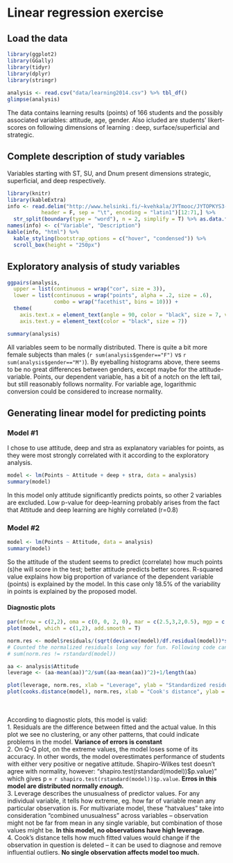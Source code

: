 # Linear regression exercise

## Load the data

```r
library(ggplot2)
library(GGally)
library(tidyr)
library(dplyr)
library(stringr)
        
analysis <- read.csv("data/learning2014.csv") %>% tbl_df()
glimpse(analysis)
```

The data contains learning results (points) of 166 students and the possibly associated variables: attitude, age, gender. Also icluded are students' likert-scores on following dimensions of learning : deep, surface/superficial and strategic. 

## Complete description of study variables
Variables starting with ST, SU, and Dnum present dimensions strategic, superficial, and deep respectively.

```R
library(knitr)
library(kableExtra)
info <- read.delim("http://www.helsinki.fi/~kvehkala/JYTmooc/JYTOPKYS3-meta.txt", 
           header = F, sep = "\t", encoding = "latin1")[12:71,] %>% 
  str_split(boundary(type = "word"), n = 2, simplify = T) %>% as.data.frame()
names(info) <- c("Variable", "Description") 
kable(info, "html") %>% 
  kable_styling(bootstrap_options = c("hover", "condensed")) %>%
  scroll_box(height = "250px")
```

## Exploratory analysis of study variables
```R
ggpairs(analysis,       
  upper = list(continuous = wrap("cor", size = 3)), 
  lower = list(continuous = wrap("points", alpha = .2, size = .6),
               combo = wrap("facethist", bins = 10))) +
  theme(
    axis.text.x = element_text(angle = 90, color = "black", size = 7, vjust = .5),
    axis.text.y = element_text(color = "black", size = 7))

summary(analysis)
```

All variables seem to be normally distributed. There is quite a bit more female subjects than males  (`r sum(analysis$gender=="F")` vs `r sum(analysis$gender=="M")`). By eyeballing histograms above, there seems to be no great differences between genders, except maybe for the attitude-variable. Points, our dependent variable, has a bit of a notch on the left tail, but still reasonably follows normality. For variable age, logarithmic conversion could be considered to increase normality.

## Generating linear model for predicting points
### Model #1
I chose to use attitude, deep and stra as explanatory variables for points, as they were most strongly correlated with it according to the exploratory analysis. 

```R
model <- lm(Points ~ Attitude + deep + stra, data = analysis)
summary(model)
```

In this model only attitude significantly predicts points, so other 2 variables are excluded. Low p-value for deep-learning probably arises from the fact that Attitude and deep learning are highly correlated (r=0.8)

### Model #2
```R
model <- lm(Points ~ Attitude, data = analysis)
summary(model)
```

So the attitude of the student seems to predict (correlate) how much points (s)he will score in the test; better attitude predicts better scores. R-squared value explains how big proportion of variance of the dependent variable (points) is explained by the model. In this case only 18.5% of the variability in points is explained by the proposed model.

#### Diagnostic plots

```r
par(mfrow = c(2,2), oma = c(0, 0, 2, 0), mar = c(2.5,3,2,0.5), mgp = c(1.5,.5,0))
plot(model, which = c(1,2), add.smooth = T)

norm.res <- model$residuals/(sqrt(deviance(model)/df.residual(model))*sqrt(1-hatvalues(model)))
# Counted the normalized residuals long way for fun. Following code can be used to check results
# sum(norm.res != rstandard(model))

aa <- analysis$Attitude
leverage <- (aa-mean(aa))^2/sum((aa-mean(aa))^2)+1/length(aa)

plot(leverage, norm.res, xlab = "Leverage", ylab = "Standardized residuals")
plot(cooks.distance(model), norm.res, xlab = "Cook's distance", ylab = "Standardized residuals")


```
<br><br>
According to diagnostic plots, this model is valid:  
1. Residuals are the difference between fitted and the actual value. In this plot we see no clustering, or any other patterns, that could indicate problems in the model. **Variance of errors is constant**  
2. On Q-Q plot, on the extreme values, the model loses some of its accuracy. In other words, the model overestimates performance of students with either very positive or negative attitude. Shapiro-Wilkes test doesn't agree with normality, however: "shapiro.test(rstandard(model))\$p.value)" which gives p = `r shapiro.test(rstandard(model))$p.value`. **Erros in this model are distributed normally *enough.* **  
3. Leverage describes the unusualness of predictor values. For any individual variable, it tells how extreme, eg. how far of variable mean any particular observation is. For multivariate model, these "hatvalues" take into consideration "combined unusualness" across variables -- observation might not be far from mean in any single variable, but combination of those values might be. **In this model, no observations have high leverage.**  
4. Cook's distance tells how much fitted values would change if the observation in question is deleted -- it can be used to diagnose and remove influential outliers. **No single observation affects model too much.**  
<br>